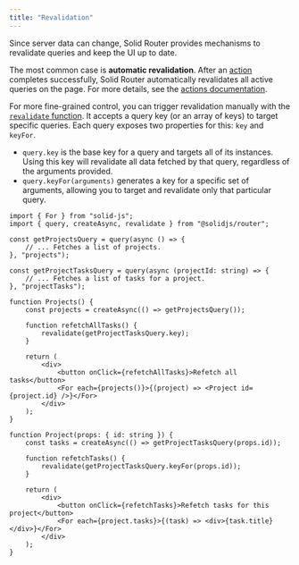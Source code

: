 ```yaml
---
title: "Revalidation"
---
```


Since server data can change, Solid Router provides mechanisms to revalidate queries and keep the UI up to date.

The most common case is **automatic revalidation**.
After an [action](/solid-router/concepts/actions) completes successfully, Solid Router automatically revalidates all active queries on the page.
For more details, see the [actions documentation](/solid-router/concepts/actions#automatic-data-revalidation).

For more fine-grained control, you can trigger revalidation manually with the [`revalidate` function](/solid-router/reference/data-apis/revalidate).
It accepts a query key (or an array of keys) to target specific queries.
Each query exposes two properties for this: `key` and `keyFor`.

- `query.key` is the base key for a query and targets all of its instances.
  Using this key will revalidate all data fetched by that query, regardless of the arguments provided.
- `query.keyFor(arguments)` generates a key for a specific set of arguments, allowing you to target and revalidate only that particular query.

```tsx
import { For } from "solid-js";
import { query, createAsync, revalidate } from "@solidjs/router";

const getProjectsQuery = query(async () => {
	// ... Fetches a list of projects.
}, "projects");

const getProjectTasksQuery = query(async (projectId: string) => {
	// ... Fetches a list of tasks for a project.
}, "projectTasks");

function Projects() {
	const projects = createAsync(() => getProjectsQuery());

	function refetchAllTasks() {
		revalidate(getProjectTasksQuery.key);
	}

	return (
		<div>
			<button onClick={refetchAllTasks}>Refetch all tasks</button>
			<For each={projects()}>{(project) => <Project id={project.id} />}</For>
		</div>
	);
}

function Project(props: { id: string }) {
	const tasks = createAsync(() => getProjectTasksQuery(props.id));

	function refetchTasks() {
		revalidate(getProjectTasksQuery.keyFor(props.id));
	}

	return (
		<div>
			<button onClick={refetchTasks}>Refetch tasks for this project</button>
			<For each={project.tasks}>{(task) => <div>{task.title}</div>}</For>
		</div>
	);
}
```
